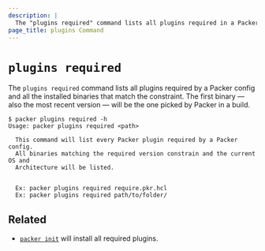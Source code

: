 ```yaml
---
description: |
  The "plugins required" command lists all plugins required in a Packer configuration.
page_title: plugins Command
---
```


# `plugins required`

The `plugins required` command lists all plugins required by a Packer config and
all the installed binaries that match the constraint. The first binary 
— also the most recent version — will be  the one picked by Packer in a build.

```shell-session
$ packer plugins required -h
Usage: packer plugins required <path>

  This command will list every Packer plugin required by a Packer config.
  All binaries matching the required version constrain and the current OS and
  Architecture will be listed.


  Ex: packer plugins required require.pkr.hcl
  Ex: packer plugins required path/to/folder/
```

## Related

- [`packer init`](/docs/commands/init) will install all required plugins.
